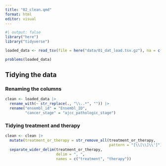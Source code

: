 ```yaml
---
title: "02_clean.qmd"
format: html
editor: visual
---
```


```r
#| output: false
library("here")
library("tidyverse")
```

```r

loaded_data <- read_tsv(file = here("data/01_dat_load.tsv.gz"), na = c("NA", ""))


```

```r
problems(loaded_data)
```

## Tidying the data

### Renaming the columns

```r

clean <- loaded_data |> 
  rename_with(~ str_replace(., "\\..*", "")) |> 
  rename("ensembl_id" = "Ensembl_ID", 
         "cancer_stage" = "ajcc_pathologic_stage")

```

### Tidying treatment and therapy

```r

clean <- clean |> 
  mutate(treatment_or_therapy = str_remove_all(treatment_or_therapy, 
                                               pattern = "[\\[\\]\\']")) |> 
  separate_wider_delim(treatment_or_therapy,
                       delim = ", ",
                       names = c("treatment", "therapy"))
```

### 

